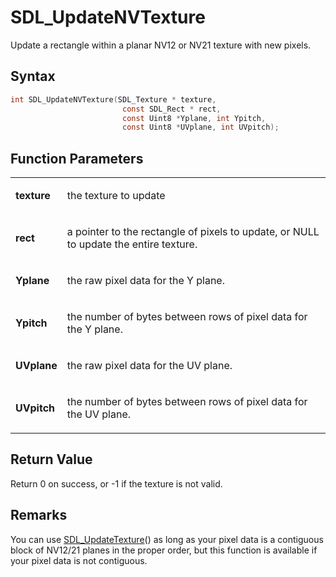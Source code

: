 = SDL_UpdateNVTexture =

Update a rectangle within a planar NV12 or NV21 texture with new pixels.

== Syntax ==

<syntaxhighlight lang='c'>
int SDL_UpdateNVTexture(SDL_Texture * texture,
                         const SDL_Rect * rect,
                         const Uint8 *Yplane, int Ypitch,
                         const Uint8 *UVplane, int UVpitch);
</syntaxhighlight>

== Function Parameters ==

{|
|'''texture'''
|the texture to update
|-
|'''rect'''
|a pointer to the rectangle of pixels to update, or NULL to update the entire texture.
|-
|'''Yplane'''
|the raw pixel data for the Y plane.
|-
|'''Ypitch'''
|the number of bytes between rows of pixel data for the Y plane.
|-
|'''UVplane'''
|the raw pixel data for the UV plane.
|-
|'''UVpitch'''
|the number of bytes between rows of pixel data for the UV plane.
|}

== Return Value ==

Return 0 on success, or -1 if the texture is not valid.



== Remarks ==

You can use [[SDL_UpdateTexture]]() as long as your pixel data is a
contiguous block of NV12/21 planes in the proper order, but this function
is available if your pixel data is not contiguous.


